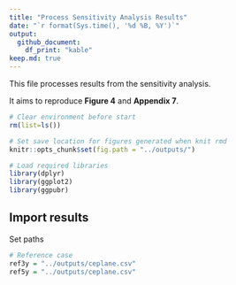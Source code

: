```yaml
---
title: "Process Sensitivity Analysis Results"
date: "`r format(Sys.time(), '%d %B, %Y')`"
output:
  github_document:
    df_print: "kable"
keep.md: true
---
```


This file processes results from the sensitivity analysis.

It aims to reproduce **Figure 4** and **Appendix 7**.

```r
# Clear environment before start
rm(list=ls())

# Set save location for figures generated when knit rmd
knitr::opts_chunk$set(fig.path = "../outputs/")

# Load required libraries
library(dplyr)
library(ggplot2)
library(ggpubr)
```

## Import results

Set paths

```r
# Reference case
ref3y = "../outputs/ceplane.csv"
ref5y = "../outputs/ceplane.csv"
```